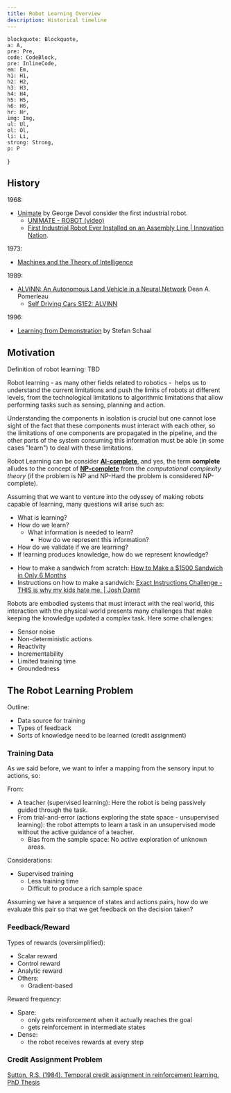 ```yaml
---
title: Robot Learning Overview
description: Historical timeline
---
```


    blockquote: Blockquote,
    a: A,
    pre: Pre,
    code: CodeBlock,
    pre: InlineCode,
    em: Em,
    h1: H1,
    h2: H2,
    h3: H3,
    h4: H4,
    h5: H5,
    h6: H6,
    hr: Hr,
    img: Img,
    ul: Ul,
    ol: Ol,
    li: Li,
    strong: Strong,
    p: P
}

## History

1968:
- [Unimate](https://en.wikipedia.org/wiki/Unimate) by George Devol consider the first industrial robot.
    - [UNIMATE - ROBOT (video)](https://www.youtube.com/watch?v=hxsWeVtb-JQ)
    - [First Industrial Robot Ever Installed on an Assembly Line | Innovation Nation](https://www.youtube.com/watch?v=-Xl2c91pWGc).

1973:
- [Machines and the Theory of Intelligence](https://files.givewell.org/files/labs/AI/Michie1973.pdf)

1989:
- [ALVINN: An Autonomous Land Vehicle in a Neural Network](https://proceedings.neurips.cc/paper/1988/file/812b4ba287f5ee0bc9d43bbf5bbe87fb-Paper.pdf) Dean A. Pomerleau
    - [Self Driving Cars S1E2: ALVINN](https://www.youtube.com/watch?v=H0igiP6Hg1k)

1996:
- [Learning from Demonstration](https://papers.nips.cc/paper_files/paper/1996/file/68d13cf26c4b4f4f932e3eff990093ba-Paper.pdf) by Stefan Schaal

<Drawio
    file="robot-learning.drawio"
    page="1"
    description="Just a view of the field of robot learning."
/>

## Motivation

Definition of robot learning: TBD

<Think
    note="Building robots is hard, and making them *'learn'* is even more difficult. If we have not yet mastered the art of building robots, how can we even think of teaching them?"
/>

Robot learning - as many other fields related to robotics -  helps us to understand the current limitations and push the limits of robots at different levels, from the technological limitations to algorithmic limitations that allow performing tasks such as sensing, planning and action.

Understanding the components in isolation is crucial but one cannot lose sight of the fact that these components must interact with each other, so the limitations of one components are propagated in the pipeline, and the other parts of the system consuming this information must be able (in some cases "learn") to deal with these limitations.

<Drawio
    file="robot-learning.drawio"
    page="2"
    description="Dealing with imperfect information."
/>

Robot Learning can be consider [**AI-complete**](https://en.wikipedia.org/wiki/AI-complete), and yes, the term **complete** alludes to the concept of [**NP-complete**](https://en.wikipedia.org/wiki/NP-completeness) from the *computational complexity theory* (if the problem is NP and NP-Hard the problem is considered NP-complete).

Assuming that we want to venture into the odyssey of making robots capable of learning, many questions will arise such as:
- What is learning?
- How do we learn?
    - What information is needed to learn?
        - How do we represent this information?
- How do we validate if we are learning?
- If learning produces knowledge, how do we represent knowledge?

<Drawio
    file="robot-learning.drawio"
    page="3"
    description="Knowledge levels."
/>

- How to make a sandwich from scratch: [How to Make a $1500 Sandwich in Only 6 Months](https://www.youtube.com/watch?v=URvWSsAgtJE)
- Instructions on how to make a sandwich: [Exact Instructions Challenge - THIS is why my kids hate me. | Josh Darnit](https://www.youtube.com/watch?v=cDA3_5982h8)

Robots are embodied systems that must interact with the real world, this interaction with the physical world presents many challenges that make keeping the knowledge updated a complex task. Here some challenges:
- Sensor noise
- Non-deterministic actions
- Reactivity
- Incrementability
- Limited training time
- Groundedness

## The Robot Learning Problem

Outline:
- Data source for training
- Types of feedback
- Sorts of knowledge need to be learned (credit assignment)

<Definition
    term="Robot Learning Problem"
    definition="Generally speaking, the robot learning problem is to infer a mapping from sensors/states to actions given a training sequence of sensory inputs, action outputs, and feedback values."
    source="Robot Learning by Jonathan H. Connell and Sridhar Mahadevan"
    link="https://link.springer.com/book/10.1007/978-1-4615-3184-5"
/>

<Equation
    formula="\pi: S \rightarrow A"
    description="Basic idea of robot learning"
/>

<Drawio
    file="robot-learning.drawio"
    page="4"
    description="States maps to actions"
/>

### Training Data

As we said before, we want to infer a mapping from the sensory input to actions, so:

<Think
    note="Where do these sequences (states and actions) come from?"
/>

From:
- A teacher (supervised learning): Here the robot is being passively guided through the task.
- From trial-and-error (actions exploring the state space - unsupervised learning): the robot attempts to learn a task in an unsupervised mode without the active guidance of a teacher.
    - Bias from the sample space: No active exploration of unknown areas.

Considerations:
- Supervised training
    - Less training time
    - Difficult to produce a rich sample space

Assuming we have a sequence of states and actions pairs, how do we evaluate this pair so that we get feedback on the decision taken?

### Feedback/Reward

<Important
    note="Whether for a human or a robot, performance feedback is essential for learning."
/>

Types of rewards (oversimplified):
- Scalar reward
- Control reward
- Analytic reward
- Others:
    - Gradient-based

Reward frequency:
- Spare: 
    - only gets reinforcement when it actually reaches the goal
    - gets reinforcement in intermediate states
- Dense:
    -  the robot receives rewards at every step

### Credit Assignment Problem

[Sutton, R.S. (1984). Temporal credit assignment in reinforcement learning. PhD Thesis](https://web.archive.org/web/20170330010838/http://incompleteideas.net/sutton/papers/Sutton-PhD-thesis.pdf)
